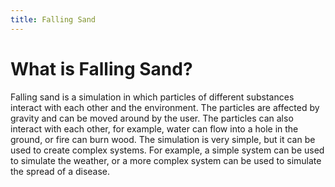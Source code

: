 ```yaml
---
title: Falling Sand
---
```


# What is Falling Sand?

Falling sand is a simulation in which particles of
different substances interact with each other and
the environment. The particles are affected by gravity
and can be moved around by the user.
The particles can also interact with each other,
for example, water can flow into a hole in the ground,
or fire can burn wood.
The simulation is very simple, but it can be used to
create complex systems. For example, a simple system
can be used to simulate the weather, or a more complex
system can be used to simulate the spread of a disease.
